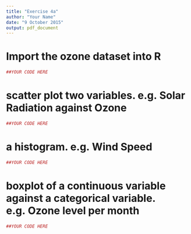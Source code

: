 ```yaml
---
title: "Exercise 4a"
author: "Your Name"
date: "9 October 2015"
output: pdf_document
---
```


# Import the ozone dataset into R

```r
##YOUR CODE HERE
```

# scatter plot two variables. e.g. Solar Radiation against Ozone

```r
##YOUR CODE HERE
```

# a histogram. e.g. Wind Speed

```r
##YOUR CODE HERE
```

# boxplot of a continuous variable against a categorical variable. e.g. Ozone level per month

```r
##YOUR CODE HERE
```

